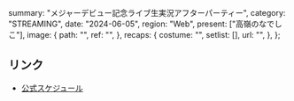   summary: "メジャーデビュー記念ライブ生実況アフターパーティー",
  category: "STREAMING",
  date: "2024-06-05",
  region: "Web",
  present: ["高嶺のなでしこ"],
  image: {
    path: "",
    ref: "",
  },
  recaps: {
    costume: "",
    setlist: [],
    url: "",
  },
};

## リンク

- [公式スケジュール](https://takanenonadeshiko.jp/?p=2148)
